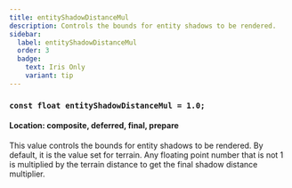 ```yaml
---
title: entityShadowDistanceMul
description: Controls the bounds for entity shadows to be rendered.
sidebar:
  label: entityShadowDistanceMul
  order: 3
  badge:
    text: Iris Only
    variant: tip
---
```


### `const float entityShadowDistanceMul = 1.0;`

#### Location: composite, deferred, final, prepare

This value controls the bounds for entity shadows to be rendered. By default, it is the value set for terrain. Any floating point number that is not 1 is multiplied by the terrain distance to get the final shadow distance multiplier.